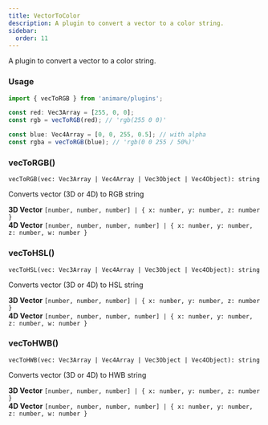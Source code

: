 ```yaml
---
title: VectorToColor
description: A plugin to convert a vector to a color string.
sidebar:
  order: 11
---
```


A plugin to convert a vector to a color string.

### Usage

```ts title="example" frame="terminal"
import { vecToRGB } from 'animare/plugins';

const red: Vec3Array = [255, 0, 0];
const rgb = vecToRGB(red); // 'rgb(255 0 0)'

const blue: Vec4Array = [0, 0, 255, 0.5]; // with alpha
const rgba = vecToRGB(blue); // 'rgb(0 0 255 / 50%)'
```

### vecToRGB()

`vecToRGB(vec: Vec3Array | Vec4Array | Vec3Object | Vec4Object): string`

Converts vector (3D or 4D) to RGB string

**3D Vector** `[number, number, number] | { x: number, y: number, z: number }` <br/>
**4D Vector** `[number, number, number, number] | { x: number, y: number, z: number, w: number }`

### vecToHSL()

`vecToHSL(vec: Vec3Array | Vec4Array | Vec3Object | Vec4Object): string`

Converts vector (3D or 4D) to HSL string

**3D Vector** `[number, number, number] | { x: number, y: number, z: number }` <br/>
**4D Vector** `[number, number, number, number] | { x: number, y: number, z: number, w: number }`

### vecToHWB()

`vecToHWB(vec: Vec3Array | Vec4Array | Vec3Object | Vec4Object): string`

Converts vector (3D or 4D) to HWB string

**3D Vector** `[number, number, number] | { x: number, y: number, z: number }` <br/>
**4D Vector** `[number, number, number, number] | { x: number, y: number, z: number, w: number }`
